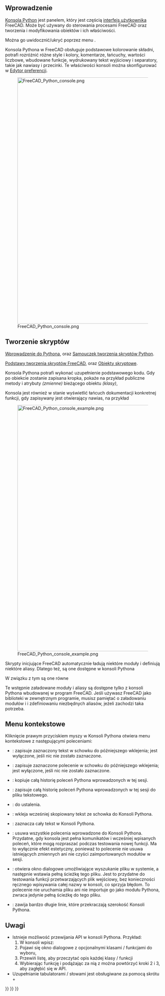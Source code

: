 <languages/>
{{TOCright}}

<span id="Introduction"></span>
==Wprowadzenie==

[[Python_console/pl|Konsola Python]] jest panelem, który jest częścią [[Interface/pl|interfejs użytkownika]] FreeCAD. Może być używany do sterowania procesami FreeCAD oraz tworzenia i modyfikowania obiektów i ich właściwości. 

Można go uwidocznić/ukryć poprzez menu {{MenuCommand|Widok → Panele → Konsola Python}}.

Konsola Pythona w FreeCAD obsługuje podstawowe kolorowanie składni, potrafi rozróżnić różne style i kolory, komentarze, łańcuchy, wartości liczbowe, wbudowane funkcje, wydrukowany tekst wyjściowy i separatory, takie jak nawiasy i przecinki. Te właściwości konsoli można skonfigurować w [[Preferences_Editor|Edytor preferencji]].

[[File:FreeCAD_Python_console.png|800px]]

{{Caption|Konsola Pythona pokazująca komunikaty, gdy FreeCAD właśnie się uruchamia.}}

<span id="Scripting"></span>
==Tworzenie skryptów==

{{Emphasis|Dla absolutnie początkujących, zobacz:}} [[Introduction to Python|Wprowadzenie do Pythona]], oraz [[Python scripting tutorial|Samouczek tworzenia skryptów Python]].

{{Emphasis|Zobacz również:}} [[FreeCAD Scripting Basics|Podstawy tworzenia skryptów FreeCAD]], oraz [[Scripted objects|Obiekty skryptowe]].

Konsola Pythona potrafi wykonać uzupełnienie podstawowego kodu. Gdy po obiekcie zostanie zapisana kropka, pokaże na przykład publiczne metody i atrybuty ''(zmienne)'' bieżącego obiektu ''(klasy)'', {{incode|obj.}}

Konsola jest również w stanie wyświetlić łańcuch dokumentacji konkretnej funkcji, gdy zapisywany jest otwierający nawias, na przykład {{incode|function(}}

[[File:FreeCAD_Python_console_example.png|800px]]

{{Caption|Przykładowy kod Pythona, który generuje obiekty w oknie widoku 3D.}}

Skrypty inicjujące FreeCAD automatycznie ładują niektóre moduły i definiują niektóre aliasy. Dlatego też, są one dostępne w konsoli Pythona

{{Code|code=
App = FreeCAD
Gui = FreeCADGui
}}

W związku z tym są one równe

{{Code|code=
App.newDocument()
FreeCAD.newDocument()
}}

{{Emphasis|Note:}} Te wstępnie załadowane moduły i aliasy są dostępne tylko z konsoli Pythona wbudowanej w program FreeCAD. Jeśli używasz FreeCAD jako biblioteki w zewnętrznym programie, musisz pamiętać o załadowaniu modułów {{incode|FreeCAD}} i {{incode|FreeCADGui}} i zdefiniowaniu niezbędnych aliasów, jeżeli zachodzi taka potrzeba.

<span id="Context_menu"></span>
== Menu kontekstowe ==

Kliknięcie prawym przyciskiem myszy w Konsoli Pythona otwiera menu kontekstowe z następującymi poleceniami:
* {{MenuCommand|Kopiuj}}: zapisuje zaznaczony tekst w schowku do późniejszego wklejenia; jest wyłączone, jeśli nic nie zostało zaznaczone.
* {{MenuCommand|Kopiuj polecenie}}: zapisuje zaznaczone polecenie w schowku do późniejszego wklejenia; jest wyłączone, jeśli nic nie zostało zaznaczone.
* {{MenuCommand|Kopiuj historię}}: kopiuje całą historię poleceń Pythona wprowadzonych w tej sesji.
* {{MenuCommand|Zapisz historię jako...}}: zapisuje całą historię poleceń Pythona wprowadzonych w tej sesji do pliku tekstowego.
* {{MenuCommand|Zapisz historię}}: do ustalenia.
* {{MenuCommand|Wklej}}: wkleja wcześniej skopiowany tekst ze schowka do Konsoli Pythona.
* {{MenuCommand|Zaznacz wszystko}}: zaznacza cały tekst w Konsoli Pythona.
* {{MenuCommand|Wyczyść konsolę}}: usuwa wszystkie polecenia wprowadzone do Konsoli Pythona. Przydatne, gdy konsola jest pełna komunikatów i wcześniej wpisanych poleceń, które mogą rozpraszać podczas testowania nowej funkcji. Ma to wyłącznie efekt estetyczny, ponieważ to polecenie nie usuwa istniejących zmiennych ani nie czyści zaimportowanych modułów w sesji.
* {{MenuCommand|Wstaw nazwę pliku...}}: otwiera okno dialogowe umożliwiające wyszukanie pliku w systemie, a następnie wstawia pełną ścieżkę tego pliku. Jest to przydatne do testowania funkcji przetwarzających plik wejściowy, bez konieczności ręcznego wpisywania całej nazwy w konsoli, co sprzyja błędom. To polecenie nie uruchamia pliku ani nie importuje go jako modułu Pythona, zwraca jedynie pełną ścieżkę do tego pliku.
* {{MenuCommand|Zawijanie linii}}: zawija bardzo długie linie, które przekraczają szerokość Konsoli Pythona.

<span id="Notes"></span>
==Uwagi==

* Istnieje możliwość przewijania API w konsoli Pythona. Przykład: 
*# W konsoli wpisz: {{incode|FreeCAD.}}
*# Pojawi się okno dialogowe z opcjonalnymi klasami / funkcjami do wyboru,
*# Przewiń listę, aby przeczytać opis każdej klasy / funkcji
*# Wybierając funkcję i podążając za nią z {{incode|.}} można powtórzyć kroki 2 i 3, aby zagłębić się w API.
* Uzupełnianie tabulatorami / słowami jest obsługiwane za pomocą skrótu {{KEY|Ctrl}} + {{KEY|Spacja}} 


{{Interface navi{{#translation:}}}}
{{Std Base navi{{#translation:}}}}
{{Userdocnavi{{#translation:}}}}